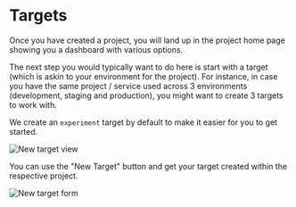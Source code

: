 # Targets

Once you have created a project, you will land up in the project home page showing you a dashboard with various options.

The next step you would typically want to do here is start with a target (which is askin to your environment for the project). For instance, in case you have the same project / service used across 3 environments (development, staging and production), you might want to create 3 targets to work with.

We create an `experiment` target by default to make it easier for you to get started.

![New target view](../../public/new-target-view.png)

You can use the "New Target" button and get your target created within the respective project.

![New target form](../../public/new-target-form.png)
